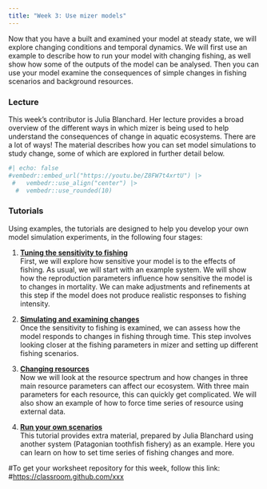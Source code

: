 ```yaml
---
title: "Week 3: Use mizer models"
---
```


Now that you have a built and examined your model at steady state, we will explore changing conditions and temporal dynamics. We will first use an example to describe how to run your model with changing fishing, as well show how some of the outputs of the model can be analysed. Then you can use your model examine the consequences of simple changes in fishing scenarios and background resources.

### Lecture

This week's contributor is Julia Blanchard. Her lecture provides a broad overview of the different ways in which mizer is being used to help understand the consequences of change in aquatic ecosystems. There are a lot of ways! The material describes how you can set model simulations to study change, some of which are explored in further detail below.

```r
#| echo: false
#vembedr::embed_url("https://youtu.be/Z8FW7t4xrtU") |>
 #   vembedr::use_align("center") |>
  #  vembedr::use_rounded(10)
```

### Tutorials

Using examples, the tutorials are designed to help you develop your own model simulation experiments, in the following four stages:

1.  [**Tuning the sensitivity to fishing**](tune-sensitivity.qmd)\
    First, we will explore how sensitive your model is to the effects of fishing. As usual, we will start with an example system. We will show how the reproduction parameters influence how sensitive the model is to changes in mortality. We can make adjustments and refinements at this step if the model does not produce realistic responses to fishing intensity.

2.  [**Simulating and examining changes**](simulate-change.qmd)\
    Once the sensitivity to fishing is examined, we can assess how the model responds to changes in fishing through time. This step involves looking closer at the fishing parameters in mizer and setting up different fishing scenarios. 
    
3.  [**Changing resources**](change-resources.qmd)\
    Now we will look at the resource spectrum and how changes in three main resource parameters can affect our ecosystem. With three main parameters for each resource, this can quickly get complicated. We will also show an example of how to force time series of resource using external data. 

4.  [**Run your own scenarios**](run-your-own-scenarios.qmd)\
    This tutorial provides extra material, prepared by Julia Blanchard using another system (Patagonian toothfish fishery) as an example. Here you can learn on how to set time series of fishing changes and more. 
    



#To get your worksheet repository for this week, follow this link: \#<https://classroom.github.com/xxx>

